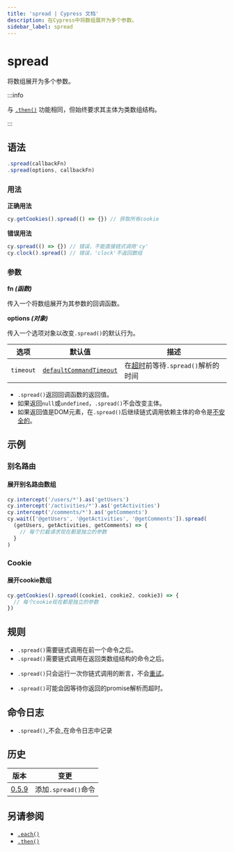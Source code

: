 ```yaml
---
title: 'spread | Cypress 文档'
description: 在Cypress中将数组展开为多个参数。
sidebar_label: spread
---
```


<ProductHeading product="app" />

# spread

将数组展开为多个参数。

:::info

与 [`.then()`](/api/commands/then) 功能相同，但始终要求其主体为类数组结构。

:::

## 语法

```javascript
.spread(callbackFn)
.spread(options, callbackFn)
```

### 用法

<Icon name="check-circle" color="green" /> **正确用法**

```javascript
cy.getCookies().spread(() => {}) // 获取所有cookie
```

<Icon name="exclamation-triangle" color="red" /> **错误用法**

```javascript
cy.spread(() => {}) // 错误，不能直接链式调用'cy'
cy.clock().spread() // 错误，'clock'不返回数组
```

### 参数

<Icon name="angle-right" /> **fn _(函数)_**

传入一个将数组展开为其参数的回调函数。

<Icon name="angle-right" /> **options _(对象)_**

传入一个选项对象以改变`.spread()`的默认行为。

| 选项      | 默认值                                                           | 描述                                                             |
| --------- | ----------------------------------------------------------------- | ---------------------------------------------------------------------- |
| `timeout` | [`defaultCommandTimeout`](/app/references/configuration#Timeouts) | 在[超时](#Timeouts)前等待`.spread()`解析的时间 |

<HeaderYields />

- `.spread()`返回回调函数的返回值。
- 如果返回`null`或`undefined`，`.spread()`不会改变主体。
- 如果返回值是DOM元素，在`.spread()`后继续链式调用依赖主体的命令是[不安全的](/app/core-concepts/retry-ability#Only-queries-are-retried)。

## 示例

### 别名路由

#### 展开别名路由数组

```javascript
cy.intercept('/users/*').as('getUsers')
cy.intercept('/activities/*').as('getActivities')
cy.intercept('/comments/*').as('getComments')
cy.wait(['@getUsers', '@getActivities', '@getComments']).spread(
  (getUsers, getActivities, getComments) => {
    // 每个拦截请求现在都是独立的参数
  }
)
```

### Cookie

#### 展开cookie数组

```javascript
cy.getCookies().spread((cookie1, cookie2, cookie3) => {
  // 每个cookie现在都是独立的参数
})
```

## 规则

<HeaderRequirements />

- `.spread()`需要链式调用在前一个命令之后。
- `.spread()`需要链式调用在返回类数组结构的命令之后。

<HeaderAssertions />

- `.spread()`只会运行一次你链式调用的断言，不会[重试](/app/core-concepts/retry-ability)。

<HeaderTimeouts />

- `.spread()`可能会因等待你返回的promise解析而超时。

## 命令日志

- `.spread()`_不会_在命令日志中记录

## 历史

| 版本                                  | 变更                   |
| ---------------------------------------- | ------------------------- |
| [0.5.9](/app/references/changelog#0-5-9) | 添加`.spread()`命令 |

## 另请参阅

- [`.each()`](/api/commands/each)
- [`.then()`](/api/commands/then)
